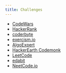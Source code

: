 ```yaml
---
title: Challenges
---
```


- [CodeWars](https://www.codewars.com)
- [HackerRank](https://www.hackerrank.com)
- [coderbyte](https://coderbyte.com/)
- [exercism.io](https://exercism.io)
- [AlgoExpert](https://www.algoexpert.io)
- [HackerEarth Codemonk](https://www.hackerearth.com/practice/codemonk/)
- [LeetCode](https://leetcode.com/)
- [edabit](https://edabit.com/)
- [NeetCode.io](https://neetcode.io/)
